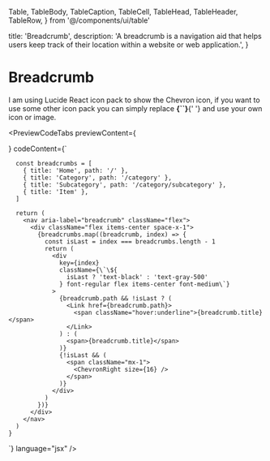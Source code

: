 
  Table,
  TableBody,
  TableCaption,
  TableCell,
  TableHead,
  TableHeader,
  TableRow,
} from '@/components/ui/table'

  title: 'Breadcrumb',
  description:
    'A breadcrumb is a navigation aid that helps users keep track of their location within a website or web application.',
}

# Breadcrumb

<RequiresTailwind />

<Note>
  I am using Lucide React icon pack to show the Chevron icon, if you want to use
  some other icon pack you can simply replace <strong>{`<ChevronRight />`}</strong>{' '}
  and use your own icon or image.
</Note>

<PreviewCodeTabs
  previewContent={
    <div className="group flex w-full items-center justify-center">
      <Breadcrumb />
    </div>
  }
  codeContent={`

      const breadcrumbs = [
        { title: 'Home', path: '/' },
        { title: 'Category', path: '/category' },
        { title: 'Subcategory', path: '/category/subcategory' },
        { title: 'Item' },
      ]

      return (
        <nav aria-label="breadcrumb" className="flex">
          <div className="flex items-center space-x-1">
            {breadcrumbs.map((breadcrumb, index) => {
              const isLast = index === breadcrumbs.length - 1
              return (
                <div
                  key={index}
                  className={\`\${
                    isLast ? 'text-black' : 'text-gray-500'
                  } font-regular flex items-center font-medium\`}
                >
                  {breadcrumb.path && !isLast ? (
                    <Link href={breadcrumb.path}>
                      <span className="hover:underline">{breadcrumb.title}</span>
                    </Link>
                  ) : (
                    <span>{breadcrumb.title}</span>
                  )}
                  {!isLast && (
                    <span className="mx-1">
                      <ChevronRight size={16} />
                    </span>
                  )}
                </div>
              )
            })}
          </div>
        </nav>
      )
    }


`}
language="jsx"
/>

